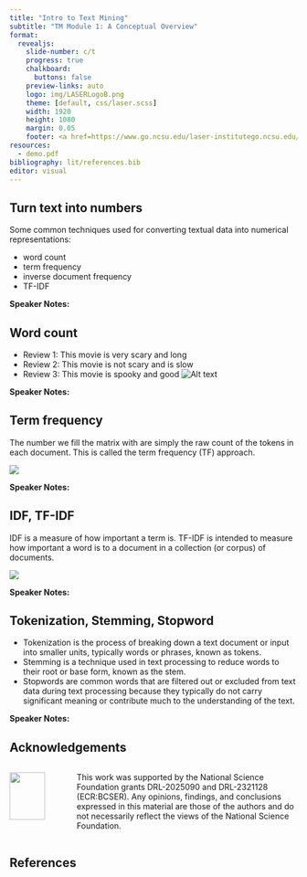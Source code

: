 ```yaml
---
title: "Intro to Text Mining"
subtitle: "TM Module 1: A Conceptual Overview"
format:
  revealjs: 
    slide-number: c/t
    progress: true
    chalkboard: 
      buttons: false
    preview-links: auto
    logo: img/LASERLogoB.png
    theme: [default, css/laser.scss]
    width: 1920
    height: 1080
    margin: 0.05
    footer: <a href=https://www.go.ncsu.edu/laser-institutego.ncsu.edu/laser-institute>
resources:
  - demo.pdf
bibliography: lit/references.bib
editor: visual
---
```


## Turn text into numbers

Some common techniques used for converting textual data into numerical representations:

-   word count
-   term frequency
-   inverse document frequency
-   TF-IDF

::: notes
**Speaker Notes:**
:::

## Word count
-   Review 1: This movie is very scary and long
-   Review 2: This movie is not scary and is slow
-   Review 3: This movie is spooky and good
![Alt text](img/wordcount.png)

::: notes
**Speaker Notes:**
:::

## Term frequency
The number we fill the matrix with are simply the raw count of the tokens in each document. This is called the term frequency (TF) approach.

![](img/termfrequency.png)

::: notes
**Speaker Notes:**
:::

## IDF, TF-IDF
IDF is a measure of how important a term is. TF-IDF is intended to measure how important a word is to a document in a collection (or corpus) of documents.

![](img/tfidf.png)

::: notes
**Speaker Notes:**
:::

## Tokenization, Stemming, Stopword
-   Tokenization is the process of breaking down a text document or input into smaller units, typically words or phrases, known as tokens.
-   Stemming is a technique used in text processing to reduce words to their root or base form, known as the stem.
-   Stopwords are common words that are filtered out or excluded from text data during text processing because they typically do not carry significant meaning or contribute much to the understanding of the text.

::: notes
**Speaker Notes:**
:::


## Acknowledgements

::: columns
::: {.column width="20%"}
![](img/nsf.jpg){fig-align="center" width="80%"}
:::

::: {.column width="80%"}
This work was supported by the National Science Foundation grants DRL-2025090 and DRL-2321128 (ECR:BCSER). Any opinions, findings, and conclusions expressed in this material are those of the authors and do not necessarily reflect the views of the National Science Foundation.
:::
:::

## References
